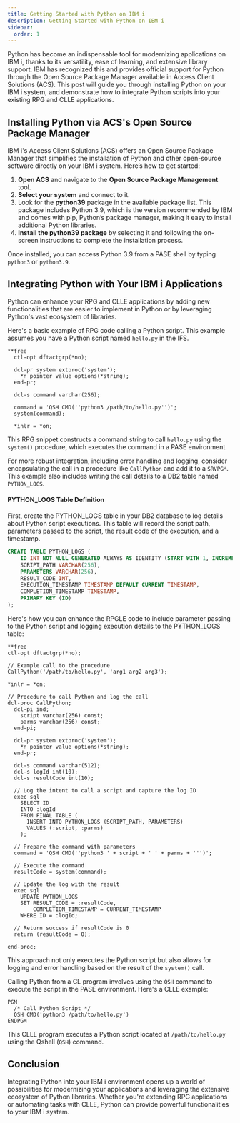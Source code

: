 ```yaml
---
title: Getting Started with Python on IBM i
description: Getting Started with Python on IBM i
sidebar:
  order: 1
---
```



Python has become an indispensable tool for modernizing applications on IBM i, thanks to its versatility, ease of learning, and extensive library support. IBM has recognized this and provides official support for Python through the Open Source Package Manager available in Access Client Solutions (ACS). This post will guide you through installing Python on your IBM i system, and demonstrate how to integrate Python scripts into your existing RPG and CLLE applications.

## Installing Python via ACS's Open Source Package Manager

IBM i's Access Client Solutions (ACS) offers an Open Source Package Manager that simplifies the installation of Python and other open-source software directly on your IBM i system. Here’s how to get started:

1. **Open ACS** and navigate to the **Open Source Package Management** tool.
2. **Select your system** and connect to it.
3. Look for the **python39** package in the available package list. This package includes Python 3.9, which is the version recommended by IBM and comes with pip, Python’s package manager, making it easy to install additional Python libraries.
4. **Install the python39 package** by selecting it and following the on-screen instructions to complete the installation process.

Once installed, you can access Python 3.9 from a PASE shell by typing `python3` or `python3.9`.

## Integrating Python with Your IBM i Applications

Python can enhance your RPG and CLLE applications by adding new functionalities that are easier to implement in Python or by leveraging Python's vast ecosystem of libraries.

<Tabs>
  <TabItem label="RPG Basic">

Here's a basic example of RPG code calling a Python script. This example assumes you have a Python script named `hello.py` in the IFS.

```RPGLE
**free
  ctl-opt dftactgrp(*no);

  dcl-pr system extproc('system');
    *n pointer value options(*string);
  end-pr;

  dcl-s command varchar(256);

  command = 'QSH CMD(''python3 /path/to/hello.py'')';
  system(command);

  *inlr = *on;
```

This RPG snippet constructs a command string to call `hello.py` using the `system()` procedure, which executes the command in a PASE environment.

  </TabItem>
  <TabItem label="RPG Advanced">

For more robust integration, including error handling and logging, consider encapsulating the call in a procedure like `CallPython` and add it to a `SRVPGM`. This example also includes writing the call details to a DB2 table named `PYTHON_LOGS`.

#### PYTHON_LOGS Table Definition

First, create the PYTHON_LOGS table in your DB2 database to log details about Python script executions. This table will record the script path, parameters passed to the script, the result code of the execution, and a timestamp.

```sql
CREATE TABLE PYTHON_LOGS (
    ID INT NOT NULL GENERATED ALWAYS AS IDENTITY (START WITH 1, INCREMENT BY 1),
    SCRIPT_PATH VARCHAR(256),
    PARAMETERS VARCHAR(256),
    RESULT_CODE INT,
    EXECUTION_TIMESTAMP TIMESTAMP DEFAULT CURRENT TIMESTAMP,
    COMPLETION_TIMESTAMP TIMESTAMP,
    PRIMARY KEY (ID)
);
```

Here's how you can enhance the RPGLE code to include parameter passing to the Python script and logging execution details to the PYTHON_LOGS table:

```RPGLE
**free
ctl-opt dftactgrp(*no);

// Example call to the procedure
CallPython('/path/to/hello.py', 'arg1 arg2 arg3');

*inlr = *on;

// Procedure to call Python and log the call
dcl-proc CallPython;
  dcl-pi ind;
    script varchar(256) const;
    parms varchar(256) const;
  end-pi;

  dcl-pr system extproc('system');
    *n pointer value options(*string);
  end-pr;

  dcl-s command varchar(512);
  dcl-s logId int(10);
  dcl-s resultCode int(10);

  // Log the intent to call a script and capture the log ID
  exec sql
    SELECT ID 
    INTO :logId 
    FROM FINAL TABLE (
      INSERT INTO PYTHON_LOGS (SCRIPT_PATH, PARAMETERS)
      VALUES (:script, :parms)
    );

  // Prepare the command with parameters
  command = 'QSH CMD(''python3 ' + script + ' ' + parms + ''')';

  // Execute the command
  resultCode = system(command);

  // Update the log with the result
  exec sql
    UPDATE PYTHON_LOGS
    SET RESULT_CODE = :resultCode,
        COMPLETION_TIMESTAMP = CURRENT_TIMESTAMP
    WHERE ID = :logId;

  // Return success if resultCode is 0
  return (resultCode = 0);

end-proc;
```

This approach not only executes the Python script but also allows for logging and error handling based on the result of the `system()` call.

  </TabItem>
  <TabItem label="CLLE">

Calling Python from a CL program involves using the `QSH` command to execute the script in the PASE environment. Here's a CLLE example:

```CL
PGM
  /* Call Python Script */
  QSH CMD('python3 /path/to/hello.py')
ENDPGM
```

This CLLE program executes a Python script located at `/path/to/hello.py` using the Qshell (`QSH`) command.

  </TabItem>
</Tabs>

## Conclusion

Integrating Python into your IBM i environment opens up a world of possibilities for modernizing your applications and leveraging the extensive ecosystem of Python libraries. Whether you're extending RPG applications or automating tasks with CLLE, Python can provide powerful functionalities to your IBM i system.
